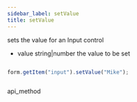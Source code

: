 ```yaml
---
sidebar_label: setValue
title: setValue
---
```



          


<Short>
 sets the value for an Input control


</Short>



- value     string|number     the value to be set  


~~~js

form.getItem("input").setValue("Mike");



~~~
 api_method

<Descr>





</Descr>

